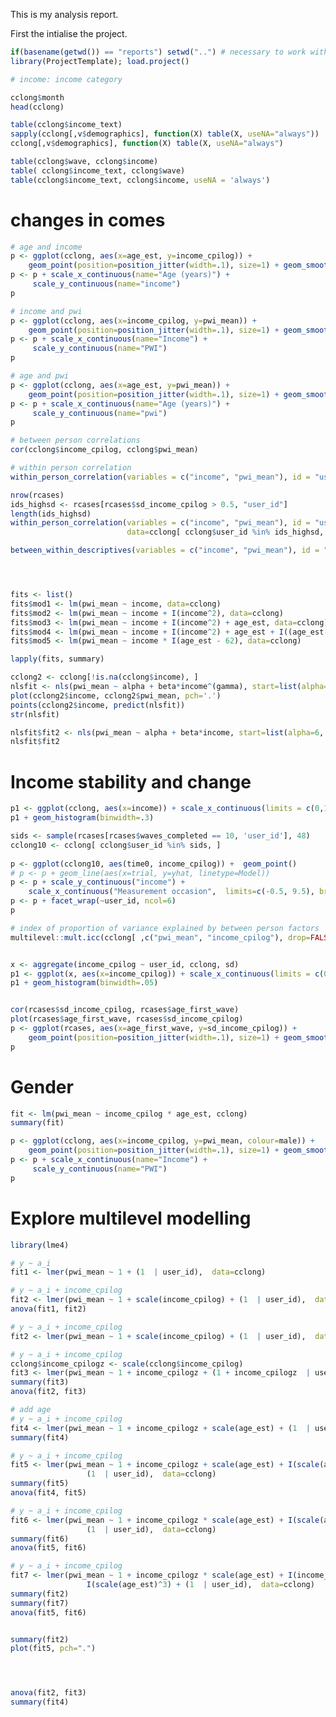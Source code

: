 This is my analysis report.

First the intialise the project.
```r
if(basename(getwd()) == "reports") setwd("..") # necessary to work with projecttemplate
library(ProjectTemplate); load.project()
```     



```r
# income: income category

cclong$month
head(cclong)

table(cclong$income_text)
sapply(cclong[,v$demographics], function(X) table(X, useNA="always"))
cclong[,v$demographics], function(X) table(X, useNA="always")
```

```r
table(cclong$wave, cclong$income)
table( cclong$income_text, cclong$wave)
table(cclong$income_text, cclong$income, useNA = 'always')
```

# changes in comes


```r

# age and income
p <- ggplot(cclong, aes(x=age_est, y=income_cpilog)) + 
    geom_point(position=position_jitter(width=.1), size=1) + geom_smooth()
p <- p + scale_x_continuous(name="Age (years)") +
     scale_y_continuous(name="income")
p

# income and pwi
p <- ggplot(cclong, aes(x=income_cpilog, y=pwi_mean)) + 
    geom_point(position=position_jitter(width=.1), size=1) + geom_smooth()
p <- p + scale_x_continuous(name="Income") +
     scale_y_continuous(name="PWI")
p

# age and pwi
p <- ggplot(cclong, aes(x=age_est, y=pwi_mean)) + 
    geom_point(position=position_jitter(width=.1), size=1) + geom_smooth()
p <- p + scale_x_continuous(name="Age (years)") +
     scale_y_continuous(name="pwi")
p

# between person correlations
cor(cclong$income_cpilog, cclong$pwi_mean)

# within person correlation
within_person_correlation(variables = c("income", "pwi_mean"), id = "user_id", data=cclong, use="pair")

nrow(rcases)
ids_highsd <- rcases[rcases$sd_income_cpilog > 0.5, "user_id"]
length(ids_highsd)
within_person_correlation(variables = c("income", "pwi_mean"), id = "user_id", 
                          data=cclong[ cclong$user_id %in% ids_highsd, ], use="pair")

between_within_descriptives(variables = c("income", "pwi_mean"), id = "user_id",  data=cclong)




fits <- list() 
fits$mod1 <- lm(pwi_mean ~ income, data=cclong)
fits$mod2 <- lm(pwi_mean ~ income + I(income^2), data=cclong)
fits$mod3 <- lm(pwi_mean ~ income + I(income^2) + age_est, data=cclong)
fits$mod4 <- lm(pwi_mean ~ income + I(income^2) + age_est + I((age_est-62)^2), data=cclong)
fits$mod5 <- lm(pwi_mean ~ income * I(age_est - 62), data=cclong)

lapply(fits, summary)

cclong2 <- cclong[!is.na(cclong$income), ]
nlsfit <- nls(pwi_mean ~ alpha + beta*income^(gamma), start=list(alpha=6, beta=1, gamma=.2), data=cclong2)
plot(cclong2$income, cclong2$pwi_mean, pch='.')
points(cclong2$income, predict(nlsfit))
str(nlsfit)

nlsfit$fit2 <- nls(pwi_mean ~ alpha + beta*income, start=list(alpha=6, beta=1), data=cclong2)
nlsfit$fit2


```

# Income stability and change
```r
p1 <- ggplot(cclong, aes(x=income)) + scale_x_continuous(limits = c(0,10))
p1 + geom_histogram(binwidth=.3)

sids <- sample(rcases[rcases$waves_completed == 10, 'user_id'], 48)
cclong10 <- cclong[ cclong$user_id %in% sids, ]
    
p <- ggplot(cclong10, aes(time0, income_cpilog)) +  geom_point()
# p <- p + geom_line(aes(x=trial, y=yhat, linetype=Model))
p <- p + scale_y_continuous("income") + 
    scale_x_continuous("Measurement occasion",  limits=c(-0.5, 9.5), breaks=c(0,1,2,3,4,5,6,7,8,9))
p <- p + facet_wrap(~user_id, ncol=6) 
p

# index of proportion of variance explained by between person factors
multilevel::mult.icc(cclong[ ,c("pwi_mean", "income_cpilog"), drop=FALSE],  factor(cclong$user_id))[,1:2]


x <- aggregate(income_cpilog ~ user_id, cclong, sd)
p1 <- ggplot(x, aes(x=income_cpilog)) + scale_x_continuous(limits = c(0,2.5))
p1 + geom_histogram(binwidth=.05)


cor(rcases$sd_income_cpilog, rcases$age_first_wave)
plot(rcases$age_first_wave, rcases$sd_income_cpilog)
p <- ggplot(rcases, aes(x=age_first_wave, y=sd_income_cpilog)) + 
    geom_point(position=position_jitter(width=.1), size=1) + geom_smooth()
p
```


# Gender 
```r
fit <- lm(pwi_mean ~ income_cpilog * age_est, cclong)
summary(fit)

p <- ggplot(cclong, aes(x=income_cpilog, y=pwi_mean, colour=male)) + 
    geom_point(position=position_jitter(width=.1), size=1) + geom_smooth()
p <- p + scale_x_continuous(name="Income") +
     scale_y_continuous(name="PWI")
p


```

# Explore multilevel modelling
```r
library(lme4)

# y ~ a_i
fit1 <- lmer(pwi_mean ~ 1 + (1  | user_id),  data=cclong)

# y ~ a_i + income_cpilog
fit2 <- lmer(pwi_mean ~ 1 + scale(income_cpilog) + (1  | user_id),  data=cclong)
anova(fit1, fit2)

# y ~ a_i + income_cpilog
fit2 <- lmer(pwi_mean ~ 1 + scale(income_cpilog) + (1  | user_id),  data=cclong)

# y ~ a_i + income_cpilog
cclong$income_cpilogz <- scale(cclong$income_cpilog)
fit3 <- lmer(pwi_mean ~ 1 + income_cpilogz + (1 + income_cpilogz  | user_id),  data=cclong)
summary(fit3)
anova(fit2, fit3)

# add age
# y ~ a_i + income_cpilog
fit4 <- lmer(pwi_mean ~ 1 + income_cpilogz + scale(age_est) + (1  | user_id),  data=cclong)
summary(fit4)

# y ~ a_i + income_cpilog
fit5 <- lmer(pwi_mean ~ 1 + income_cpilogz + scale(age_est) + I(scale(age_est)^2) + I(scale(age_est)^3) + 
                 (1  | user_id),  data=cclong)
summary(fit5)
anova(fit4, fit5)

# y ~ a_i + income_cpilog
fit6 <- lmer(pwi_mean ~ 1 + income_cpilogz * scale(age_est) + I(scale(age_est)^2) + I(scale(age_est)^3) + 
                 (1  | user_id),  data=cclong)
summary(fit6)
anova(fit5, fit6)

# y ~ a_i + income_cpilog
fit7 <- lmer(pwi_mean ~ 1 + income_cpilogz * scale(age_est) + I(income_cpilogz^2) + I(scale(age_est)^2) + 
                 I(scale(age_est)^3) + (1  | user_id),  data=cclong)
summary(fit2)
summary(fit7)
anova(fit5, fit6)


summary(fit2)
plot(fit5, pch=".")




anova(fit2, fit3)
summary(fit4)


```



